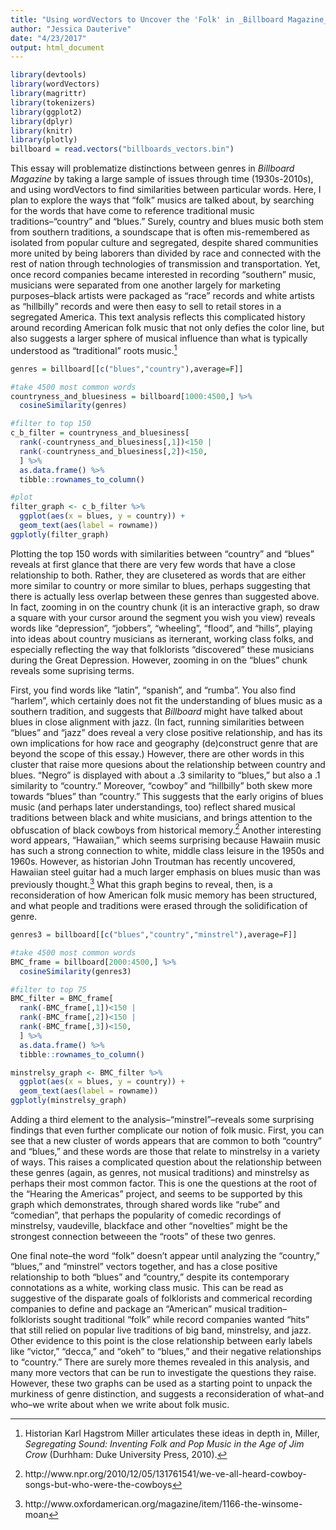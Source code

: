 ```yaml
---
title: "Using wordVectors to Uncover the 'Folk' in _Billboard Magazine_"
author: "Jessica Dauterive"
date: "4/23/2017"
output: html_document
---
```

```r
library(devtools)
library(wordVectors)
library(magrittr)
library(tokenizers)
library(ggplot2)
library(dplyr)
library(knitr)
library(plotly)
billboard = read.vectors("billboards_vectors.bin")
```

This essay will problematize distinctions between genres in _Billboard Magazine_ by taking a large sample of issues through time (1930s-2010s), and using wordVectors to find similarities between particular words. Here, I plan to explore the ways that "folk" musics are talked about, by searching for the words that have come to reference traditional music traditions--"country" and "blues." Surely, country and blues music both stem from southern traditions, a soundscape that is often mis-remembered as isolated from popular culture and segregated, despite shared communities more united by being laborers than divided by race and connected with the rest of nation through technologies of transmission and transportation. Yet, once record companies became interested in recording "southern" music, musicians were separated from one another largely for marketing purposes--black artists were packaged as "race" records and white artists as "hillbilly" records and were then easy to sell to retail stores in a segregated America. This text analysis reflects this complicated history around recording American folk music that not only defies the color line, but also suggests a larger sphere of musical influence than what is typically understood as "traditional" roots music.[^1]

```r
genres = billboard[[c("blues","country"),average=F]]

#take 4500 most common words
countryness_and_bluesiness = billboard[1000:4500,] %>% 
  cosineSimilarity(genres)

#filter to top 150
c_b_filter = countryness_and_bluesiness[
  rank(-countryness_and_bluesiness[,1])<150 |
  rank(-countryness_and_bluesiness[,2])<150,
  ] %>% 
  as.data.frame() %>% 
  tibble::rownames_to_column()

#plot
filter_graph <- c_b_filter %>%
  ggplot(aes(x = blues, y = country)) +
  geom_text(aes(label = rowname)) 
ggplotly(filter_graph)
```

Plotting the top 150 words with similarities between "country" and "blues" reveals at first glance that there are very few words that have a close relationship to both. Rather, they are clusetered as words that are either more similar to country or more similar to blues, perhaps suggesting that there is actually less overlap between these genres than suggested above. In fact, zooming in on the country chunk (it is an interactive graph, so draw a square with your cursor around the segment you wish you view) reveals words like "depression", "jobbers", "wheeling", "flood", and "hills", playing into ideas about country musicians as iternerant, working class folks, and especially reflecting the way that folklorists "discovered" these musicians during the Great Depression. However, zooming in on the "blues" chunk reveals some suprising terms.

First, you find words like "latin", "spanish", and "rumba". You also find "harlem", which certainly does not fit the understanding of blues music as a southern tradition, and suggests that _Billboard_ might have talked about blues in close alignment with jazz. (In fact, running similarities between "blues" and "jazz" does reveal a very close positive relationship, and has its own implications for how race and geography (de)construct genre that are beyond the scope of this essay.) However, there are other words in this cluster that raise more quesions about the relationship between country and blues. "Negro" is displayed with about a .3 similarity to "blues," but also a .1 similarity to "country." Moreover, "cowboy" and "hillbilly" both skew more towards "blues" than "country." This suggests that the early origins of blues music (and perhaps later understandings, too) reflect shared musical traditions between black and white musicians, and brings attention to the obfuscation of black cowboys from historical memory.[^2] Another interesting word appears, "Hawaiian," which seems surprising because Hawaiin music has such a strong connection to white, middle class leisure in the 1950s and 1960s. However, as historian John Troutman has recently uncovered, Hawaiian steel guitar had a much larger emphasis on blues music than was previously thought.[^3] What this graph begins to reveal, then, is a reconsideration of how American folk music memory has been structured, and what people and traditions were erased through the solidification of genre.

```r
genres3 = billboard[[c("blues","country","minstrel"),average=F]]

#take 4500 most common words
BMC_frame = billboard[2000:4500,] %>% 
  cosineSimilarity(genres3)

#filter to top 75
BMC_filter = BMC_frame[
  rank(-BMC_frame[,1])<150 |
  rank(-BMC_frame[,2])<150 |
  rank(-BMC_frame[,3])<150,
  ] %>% 
  as.data.frame() %>% 
  tibble::rownames_to_column()

minstrelsy_graph <- BMC_filter %>% 
  ggplot(aes(x = blues, y = country)) +
  geom_text(aes(label = rowname)) 
ggplotly(minstrelsy_graph)
```

Adding a third element to the analysis--"minstrel"--reveals some surprising findings that even further complicate our notion of folk music. First, you can see that a new cluster of words appears that are common to both "country" and "blues," and these words are those that relate to minstrelsy in a variety of ways. This raises a complicated question about the relationship between these genres (again, as genres, not musical traditions) and minstrelsy as perhaps their most common factor. This is one the questions at the root of the "Hearing the Americas" project, and seems to be supported by this graph which demonstrates, through shared words like "rube" and "comedian", that perhaps the popularity of comedic recordings of minstrelsy, vaudeville, blackface and other "novelties" might be the strongest connection betweeen the "roots" of these two genres. 

One final note--the word "folk" doesn't appear until analyzing the "country," "blues," and "minstrel" vectors together, and has a close positive relationship to both "blues" and "country," despite its contemporary connotations as a white, working class music. This can be read as suggestive of the disparate goals of folklorists and commerical recording companies to define and package an "American" musical tradition--folklorists sought traditional "folk" while record companies wanted "hits" that still relied on popular live traditions of big band, minstrelsy, and jazz. Other evidence to this point is the close relationship between early labels like "victor," "decca," and "okeh" to "blues," and their negative relationships to "country." There are surely more themes revealed in this analysis, and many more vectors that can be run to investigate the questions they raise. However, these two graphs can be used as a starting point to unpack the murkiness of genre distinction, and suggests a reconsideration of what--and who--we write about when we write about folk music.

[^1]: Historian Karl Hagstrom Miller articulates these ideas in depth in, Miller, _Segregating Sound: Inventing Folk and Pop Music in the Age of Jim Crow_ (Durhham: Duke University Press, 2010).
[^2]: http://www.npr.org/2010/12/05/131761541/we-ve-all-heard-cowboy-songs-but-who-were-the-cowboys
[^3]: http://www.oxfordamerican.org/magazine/item/1166-the-winsome-moan 
